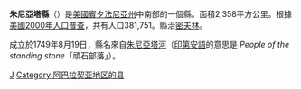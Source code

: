 {{Infobox U.S. County|
 county = 朱尼亞塔縣|
 state = 賓夕法尼亞州 |
 en county = Juniata County|
 en state = Pennsylvania |
 seal = |
 map = Map of Pennsylvania highlighting Juniata County.svg |
 map size = 225|
 founded = [[March_2|March 2]], [[1831|1831]]|
 seat = [[Mifflintown,_Pennsylvania|Mifflintown]] | 
 largest city = [[Port_Royal,_Pennsylvania|Port Royal]] |
 area_total_sq_mi =394 |
 area_water_sq_mi =2 |
 area percentage = 0.50% |
 census yr = 2000|
 pop = 22821 |
 density_km2 =22|
 web = www.co.juniata.pa.us|
|}}
'''朱尼亞塔縣'''（{{lang-en|Juniata County}}）是[[美國|美國]][[賓夕法尼亞州|賓夕法尼亞州]]中南部的一個縣。面積2,358平方公里。根據[[美國2000年人口普查|美國2000年人口普查]]，共有人口381,751。縣治[[密夫林|密夫林]]。

成立於1749年8月19日，縣名來自[[朱尼亞塔河|朱尼亞塔河]]（[[印地安人|印第安語]]的意思是 ''People of the standing stone''「頑石部落」）。
{{Pennsylvania-stub}}
{{Pennsylvania}}

[[Category:賓夕法尼亞州行政區劃|J]]
[[Category:阿巴拉契亚地区的县|Category:阿巴拉契亚地区的县]]